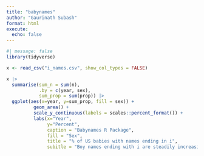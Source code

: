```yaml
---
title: "babynames"
author: "Gaurinath Subash"
format: html
execute: 
  echo: false
---
```


```r
#| message: false
library(tidyverse)
```



```r
x <- read_csv("i_names.csv", show_col_types = FALSE)
```



```r
x |> 
  summarise(sum_n = sum(n), 
            .by = c(year, sex), 
            sum_prop = sum(prop)) |>
  ggplot(aes(x=year, y=sum_prop, fill = sex)) + 
          geom_area() +
          scale_y_continuous(labels = scales::percent_format()) +
          labs(x="Year",
               y="Percent",
               caption = "Babynames R Package", 
               fill = "Sex",
               title = "% of US babies with names ending in i",
               subitle = "Boy names ending with i are steadily increasing")
```


